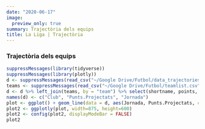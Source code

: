 ```yaml
---
date: "2020-06-17"
image:
  preview_only: true
summary: Trajectòria dels equips
title: La Liga | Trajectòria
---
```


### Trajectòria dels equips
```r
suppressMessages(library(tidyverse))
suppressMessages(library(plotly))
d <- suppressMessages(read_csv("~/Google Drive/Futbol/data_trajectories.csv", col_types = cols())) %>% filter(league == "primera")
teams <- suppressMessages(read_csv("~/Google Drive/Futbol/teamlist.csv", col_types = cols())) %>% select(-fullname)
d <- d %>% left_join(teams, by = "team") %>% select(shortname, points, round)
names(d) <- c("Club", "Punts.Projectats", "Jornada")
plot <- ggplot() + geom_line(data = d, aes(Jornada, Punts.Projectats, color = Club)) + theme_minimal()
plot2 <- ggplotly(plot, width=875, height=600)
plot2 <- config(plot2, displayModeBar = FALSE)
plot2
```
